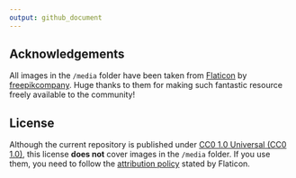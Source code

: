 ```yaml
---
output: github_document
---
```


## Acknowledgements

All images in the `/media` folder have been taken from [Flaticon](www.flaticon.com) by [freepikcompany](https://www.freepikcompany.com/). Huge thanks to them for making such fantastic resource freely available to the community!

## License

Although the current repository is published under [CC0 1.0 Universal (CC0 1.0)](https://creativecommons.org/publicdomain/zero/1.0/), this license **does not** cover  images in the `/media` folder. If you use them, you need to follow the [attribution policy](https://support.flaticon.com/s/article/Attribution-How-when-and-where-FI?language=en_US) stated by Flaticon.
